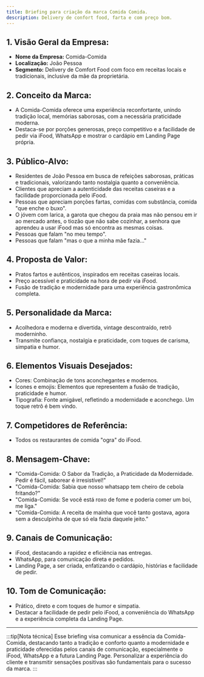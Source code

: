```yaml
---
title: Briefing para criação da marca Comida Comida.
description: Delivery de confort food, farta e com preço bom.
---
```


## **1. Visão Geral da Empresa:**
   - **Nome da Empresa:** Comida-Comida
   - **Localização:** João Pessoa
   - **Segmento:** Delivery de Comfort Food com foco em receitas locais e tradicionais, inclusive da mãe da proprietária.

## **2. Conceito da Marca:**
   - A Comida-Comida  oferece uma experiência reconfortante, unindo tradição local, memórias saborosas, com a necessária praticidade moderna.
   - Destaca-se por porções generosas, preço competitivo e a facilidade de pedir via iFood, WhatsApp e mostrar o cardápio em Landing Page própria.

## **3. Público-Alvo:**
   - Residentes de João Pessoa em busca de refeições saborosas, práticas e tradicionais, valorizando tanto nostalgia quanto a conveniência.
   - Clientes que apreciam a autenticidade das receitas caseiras e a facilidade proporcionada pelo iFood.
   - Pessoas que apreciam porções fartas, comidas com substância, comida "que enche o buxo".
   - O jóvem com larica, a garota que chegou da praia mas não pensou em ir ao mercado antes, o tiozão que não sabe cozinhar, a senhora que aprendeu a usar iFood mas só encontra as mesmas coisas.
   - Pessoas que falam "no meu tempo".
   - Pessoas que falam "mas o que a minha mãe fazia..."

## **4. Proposta de Valor:**
   - Pratos fartos e autênticos, inspirados em receitas caseiras locais.
   - Preço acessível e praticidade na hora de pedir via iFood.
   - Fusão de tradição e modernidade para uma experiência gastronômica completa.

## **5. Personalidade da Marca:**
   - Acolhedora e moderna e divertida, vintage descontraído, retrô moderninho.
   - Transmite confiança, nostalgia e praticidade, com toques de carisma, simpatia e humor.

## **6. Elementos Visuais Desejados:**
   - Cores: Combinação de tons aconchegantes e modernos.
   - Ícones e emojis: Elementos que representem a fusão de tradição, praticidade e humor.
   - Tipografia: Fonte amigável, refletindo a modernidade e aconchego. Um toque retrô é bem vindo.

## **7. Competidores de Referência:**
   - Todos os restaurantes de comida "ogra" do iFood.

## **8. Mensagem-Chave:**
   - "Comida-Comida: O Sabor da Tradição, a Praticidade da Modernidade. Pedir é fácil, saborear é irresistível!"
   - "Comida-Comida: Sabia que nosso whatsapp tem cheiro de cebola fritando?"
   - "Comida-Comida: Se você está roxo de fome e poderia comer um boi, me liga."
   - "Comida-Comida: A receita de maínha que você tanto gostava, agora sem a desculpinha de que só ela fazia daquele jeito."

## **9. Canais de Comunicação:**
   - iFood, destacando a rapidez e eficiência nas entregas.
   - WhatsApp, para comunicação direta e pedidos.
   - Landing Page, a ser criada, enfatizando o cardápio, histórias e facilidade de pedir.

## **10. Tom de Comunicação:**
   - Prático, direto e com toques de humor e simpatia.
   - Destacar a facilidade de pedir pelo iFood, a conveniência do WhatsApp e a experiência completa da Landing Page.

- - -
:::tip[Nota técnica]
Esse briefing visa comunicar a essência da Comida-Comida, destacando tanto a tradição e conforto quanto a modernidade e praticidade oferecidas pelos canais de comunicação, especialmente o iFood, WhatsApp e a futura Landing Page. Personalizar a experiência do cliente e transmitir sensações positivas são fundamentais para o sucesso da marca.
:::
